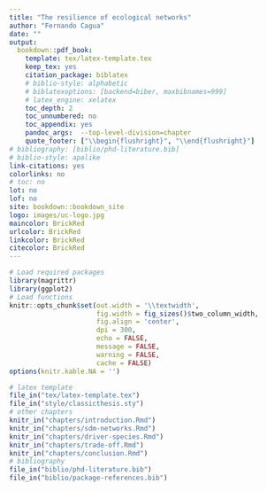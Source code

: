 ```yaml
--- 
title: "The resilience of ecological networks"
author: "Fernando Cagua"
date: ""
output:
  bookdown::pdf_book:
    template: tex/latex-template.tex
    keep_tex: yes
    citation_package: biblatex
    # biblio-style: alphabetic
    # biblatexoptions: [backend=biber, maxbibnames=999]
    # latex_engine: xelatex
    toc_depth: 2
    toc_unnumbered: no
    toc_appendix: yes
    pandoc_args:  --top-level-division=chapter
    quote_footer: ["\\begin{flushright}", "\\end{flushright}"]
# bibliography: [biblio/phd-literature.bib]
# biblio-style: apalike
link-citations: yes
colorlinks: no  
# toc: no
lot: no
lof: no
site: bookdown::bookdown_site
logo: images/uc-logo.jpg
maincolor: BrickRed
urlcolor: BrickRed
linkcolor: BrickRed
citecolor: BrickRed
---
```


```r
# Load required packages
library(magrittr)
library(ggplot2)
# Load functions
knitr::opts_chunk$set(out.width = '\\textwidth', 
                      fig.width = fig_sizes()$two_column_width,
                      fig.align = 'center',
                      dpi = 300,
                      echo = FALSE,
                      message = FALSE, 
                      warning = FALSE, 
                      cache = FALSE)
options(knitr.kable.NA = '')
```

```r
# latex template
file_in("tex/latex-template.tex")
file_in("style/classicthesis.sty") 
# other chapters
knitr_in("chapters/introduction.Rmd")
knitr_in("chapters/sdm-networks.Rmd")
knitr_in("chapters/driver-species.Rmd")
knitr_in("chapters/trade-off.Rmd")
knitr_in("chapters/conclusion.Rmd")
# bibliography
file_in("biblio/phd-literature.bib")
file_in("biblio/package-references.bib")
```



